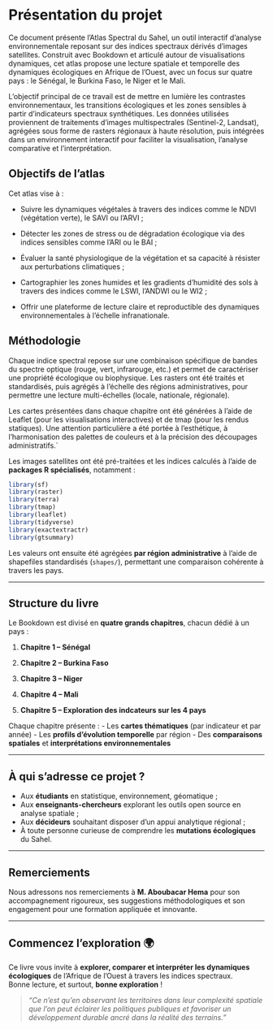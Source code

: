 # Présentation du projet

Ce document présente l’Atlas Spectral du Sahel, un outil interactif d’analyse environnementale reposant sur des indices spectraux dérivés d’images satellites. Construit avec Bookdown et articulé autour de visualisations dynamiques, cet atlas propose une lecture spatiale et temporelle des dynamiques écologiques en Afrique de l’Ouest, avec un focus sur quatre pays : le Sénégal, le Burkina Faso, le Niger et le Mali.

L’objectif principal de ce travail est de mettre en lumière les contrastes environnementaux, les transitions écologiques et les zones sensibles à partir d’indicateurs spectraux synthétiques. Les données utilisées proviennent de traitements d’images multispectrales (Sentinel-2, Landsat), agrégées sous forme de rasters régionaux à haute résolution, puis intégrées dans un environnement interactif pour faciliter la visualisation, l’analyse comparative et l’interprétation.

## Objectifs de l’atlas

Cet atlas vise à :

-   Suivre les dynamiques végétales à travers des indices comme le NDVI (végétation verte), le SAVI ou l’ARVI ;

-   Détecter les zones de stress ou de dégradation écologique via des indices sensibles comme l’ARI ou le BAI ;

-   Évaluer la santé physiologique de la végétation et sa capacité à résister aux perturbations climatiques ;

-   Cartographier les zones humides et les gradients d’humidité des sols à travers des indices comme le LSWI, l’ANDWI ou le WI2 ;

-   Offrir une plateforme de lecture claire et reproductible des dynamiques environnementales à l’échelle infranationale.

## Méthodologie

Chaque indice spectral repose sur une combinaison spécifique de bandes du spectre optique (rouge, vert, infrarouge, etc.) et permet de caractériser une propriété écologique ou biophysique. Les rasters ont été traités et standardisés, puis agrégés à l’échelle des régions administratives, pour permettre une lecture multi-échelles (locale, nationale, régionale).

Les cartes présentées dans chaque chapitre ont été générées à l’aide de Leaflet (pour les visualisations interactives) et de tmap (pour les rendus statiques). Une attention particulière a été portée à l’esthétique, à l’harmonisation des palettes de couleurs et à la précision des découpages administratifs.\`

Les images satellites ont été pré-traitées et les indices calculés à l’aide de **packages R spécialisés**, notamment :

``` r
library(sf)
library(raster)
library(terra)
library(tmap)
library(leaflet)
library(tidyverse)
library(exactextractr)
library(gtsummary)
```

Les valeurs ont ensuite été agrégées **par région administrative** à l’aide de shapefiles standardisés (`shapes/`), permettant une comparaison cohérente à travers les pays.

------------------------------------------------------------------------

## Structure du livre

Le Bookdown est divisé en **quatre grands chapitres**, chacun dédié à un pays :

1.  **Chapitre 1 – Sénégal**\

2.  **Chapitre 2 – Burkina Faso**\

3.  **Chapitre 3 – Niger**\

4.  **Chapitre 4 – Mali**

5.  **Chapitre 5 – Exploration des indcateurs sur les 4 pays**

Chaque chapitre présente : - Les **cartes thématiques** (par indicateur et par année) - Les **profils d’évolution temporelle** par région - Des **comparaisons spatiales** et **interprétations environnementales**

------------------------------------------------------------------------

## À qui s’adresse ce projet ?

-   Aux **étudiants** en statistique, environnement, géomatique ;
-   Aux **enseignants-chercheurs** explorant les outils open source en analyse spatiale ;
-   Aux **décideurs** souhaitant disposer d’un appui analytique régional ;
-   À toute personne curieuse de comprendre les **mutations écologiques** du Sahel.

------------------------------------------------------------------------

## Remerciements

Nous adressons nos remerciements à **M. Aboubacar Hema** pour son accompagnement rigoureux, ses suggestions méthodologiques et son engagement pour une formation appliquée et innovante.

------------------------------------------------------------------------

## Commencez l’exploration 🌍

Ce livre vous invite à **explorer, comparer et interpréter les dynamiques écologiques** de l’Afrique de l’Ouest à travers les indices spectraux.\
Bonne lecture, et surtout, **bonne exploration** !

> *“Ce n’est qu’en observant les territoires dans leur complexité spatiale que l’on peut éclairer les politiques publiques et favoriser un développement durable ancré dans la réalité des terrains.”*
